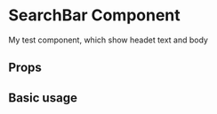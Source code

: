 
<Meta title="Components/Common/Input/SearchBar" component={SearchBar} />

# SearchBar Component

My test component, which show headet text and body

## Props

<Props of={SearchBar} />

## Basic usage

<Preview>
  <Story name="SearchBar">
    <SearchBar />
  </Story>
</Preview>
